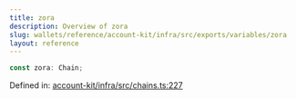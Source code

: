 ```yaml
---
title: zora
description: Overview of zora
slug: wallets/reference/account-kit/infra/src/exports/variables/zora
layout: reference
---
```


```ts
const zora: Chain;
```

Defined in: [account-kit/infra/src/chains.ts:227](https://github.com/alchemyplatform/aa-sdk/blob/da19afd63b0ba06a4de95b0d2d7871f64d546304/account-kit/infra/src/chains.ts#L227)
